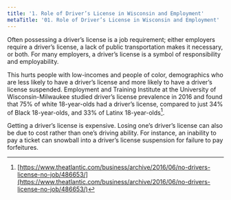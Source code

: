 ```yaml
---
title: '1. Role of Driver’s License in Wisconsin and Employment'
metaTitle: '01. Role of Driver’s License in Wisconsin and Employment'
---
```



Often possessing a driver’s license is a job requirement; either employers require a driver’s license, a lack of public transportation makes it necessary, or both. For many employers, a driver’s license is a symbol of responsibility and employability.

This hurts people with low-incomes and people of color, demographics who are less likely to have a driver’s license and more likely to have a driver’s license suspended. Employment and Training Institute at the University of Wisconsin-Milwaukee studied driver’s license prevalence in 2016 and found that 75% of white 18-year-olds had a driver’s license, compared to just 34% of Black 18-year-olds, and 33% of Latinx 18-year-olds[^1].

<Chart1 />

Getting a driver’s license is expensive. Losing one’s driver’s license can also be due to cost rather than one’s driving ability. For instance, an inability to pay a ticket can snowball into a driver’s license suspension for failure to pay forfeitures.

[^1]: [https://www.theatlantic.com/business/archive/2016/06/no-drivers-license-no-job/486653/](https://www.theatlantic.com/business/archive/2016/06/no-drivers-license-no-job/486653/)
